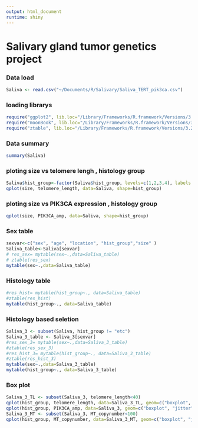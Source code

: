 ```yaml
---
output: html_document
runtime: shiny
---
```

# Salivary gland tumor genetics project

### Data load
```r

Saliva <- read.csv("~/Documents/R/Salivary/Saliva_TERT_pik3ca.csv")
```

### loading librarys
```r
require("ggplot2", lib.loc="/Library/Frameworks/R.framework/Versions/3.2/Resources/library")
require("moonBook", lib.loc="/Library/Frameworks/R.framework/Versions/3.2/Resources/library")
require("ztable", lib.loc="/Library/Frameworks/R.framework/Versions/3.2/Resources/library")
```


### Data summary
```r
summary(Saliva)
```

### ploting size vs telomere lengh , histology group
```r
Saliva$hist_group<-factor(Saliva$hist_group, levels=c(1,2,3,4), labels = c("pleomorphic adenoma", "warthin", "carcinoma", "etc"))
qplot(size, telomere_length, data=Saliva, shape=hist_group)

```
### ploting size vs PIK3CA expression , histology group

```r
qplot(size, PIK3CA_amp, data=Saliva, shape=hist_group)
```

### Sex table
```r

sexvar<-c("sex", "age", "location", "hist_group","size" )
Saliva_table<-Saliva[sexvar]
# res_sex= mytable(sex~.,data=Saliva_table)
# ztable(res_sex)
mytable(sex~.,data=Saliva_table)
```

### Histology table
```r
#res_hist= mytable(hist_group~., data=Saliva_table)
#ztable(res_hist)
mytable(hist_group~., data=Saliva_table)
```

### Histology based seletion
```r
Saliva_3 <- subset(Saliva, hist_group != "etc")
Saliva_3_table <- Saliva_3[sexvar]
#res_sex_3= mytable(sex~.,data=Saliva_3_table)
#ztable(res_sex_3)
#res_hist_3= mytable(hist_group~., data=Saliva_3_table)
#ztable(res_hist_3)
mytable(sex~.,data=Saliva_3_table)
mytable(hist_group~., data=Saliva_3_table)
```

### Box plot
```r
Saliva_3_TL <- subset(Saliva_3, telomere_length<40)
qplot(hist_group, telomere_length, data=Saliva_3_TL, geom=c("boxplot", "jitter"), fill=hist_group)
qplot(hist_group, PIK3CA_amp, data=Saliva_3, geom=c("boxplot", "jitter"), fill=hist_group)
Saliva_3_MT <- subset(Saliva_3, MT_copynumber<100)
qplot(hist_group, MT_copynumber, data=Saliva_3_MT, geom=c("boxplot", "jitter"), fill=hist_group)
```
